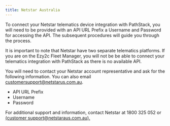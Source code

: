 ```yaml
---
title: Netstar Australia
---
```


To connect your Netstar telematics device integration with PathStack, you will need to be provided with an API URL Prefix a Username and Password for accessing the API. The subsequent procedures will guide you through the process.

It is important to note that Netstar have two separate telematics platforms. If you are on the Ezy2c Fleet Manager, you will not be be able to connect your telematics integration with PathStack as there is no available API. 



You will need to contact your Netstar account representative and ask for the following information. You can also email [customersupport@netstarus.com.au](customersupport@netstaraus.com.au). 

  - API URL Prefix
  - Username
  - Password
    


<Warning>For additional support and information, contact Netstar at 1800 325 052 or [(customer support@netstaraus.com.au).](customersupport@netstaraus.com.au) </Warning>
